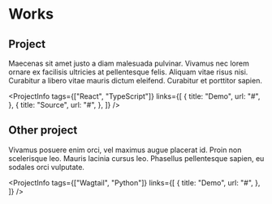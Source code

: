 
# Works

<LinkImage url="#" file="kayaking.png" title="Kayaking" />

## Project

Maecenas sit amet justo a diam malesuada pulvinar. Vivamus nec lorem ornare ex facilisis ultricies at pellentesque felis. Aliquam vitae risus nisi. Curabitur a libero vitae mauris dictum eleifend. Curabitur et porttitor sapien.

<ProjectInfo
  tags={["React", "TypeScript"]}
  links={[
    {
      title: "Demo",
      url: "#",
    },
    {
      title: "Source",
      url: "#",
    },
  ]}
/>

<LinkImage url="#" file="adgp2019.png" title="ADGP 2019" />

## Other project

Vivamus posuere enim orci, vel maximus augue placerat id. Proin non scelerisque leo. Mauris lacinia cursus leo. Phasellus pellentesque sapien, eu sodales orci vulputate.

<ProjectInfo
  tags={["Wagtail", "Python"]}
  links={[
    {
      title: "Demo",
      url: "#",
    },
  ]}
/>
